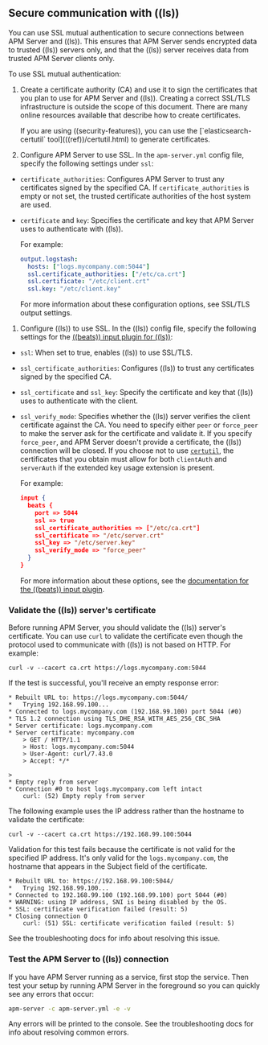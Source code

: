 

<div id="apm-configuring-ssl-logstash"></div>

## Secure communication with ((ls))

You can use SSL mutual authentication to secure connections between APM Server and ((ls)). This ensures that
APM Server sends encrypted data to trusted ((ls)) servers only, and that the ((ls)) server receives data from
trusted APM Server clients only.

To use SSL mutual authentication:

1. Create a certificate authority (CA) and use it to sign the certificates that you plan to use for
    APM Server and ((ls)). Creating a correct SSL/TLS infrastructure is outside the scope of this
    document. There are many online resources available that describe how to create certificates.

    <DocCallOut title="Tip">
    If you are using ((security-features)), you can use the
    [`elasticsearch-certutil` tool](((ref))/certutil.html) to generate certificates.
    </DocCallOut>

1. Configure APM Server to use SSL. In the `apm-server.yml` config file, specify the following settings under
    `ssl`:

* `certificate_authorities`: Configures APM Server to trust any certificates signed by the specified CA. If
    `certificate_authorities` is empty or not set, the trusted certificate authorities of the host system are used.

* `certificate` and `key`: Specifies the certificate and key that APM Server uses to authenticate with
    ((ls)).

    For example:

    ```yaml
    output.logstash:
      hosts: ["logs.mycompany.com:5044"]
      ssl.certificate_authorities: ["/etc/ca.crt"]
      ssl.certificate: "/etc/client.crt"
      ssl.key: "/etc/client.key"
    ```

    For more information about these configuration options, see <DocLink id="enObservabilityApmConfigurationSsl">SSL/TLS output settings</DocLink>.

1. Configure ((ls)) to use SSL. In the ((ls)) config file, specify the following settings for the [((beats)) input plugin for ((ls))](((logstash-ref))/plugins-inputs-beats.html):

* `ssl`: When set to true, enables ((ls)) to use SSL/TLS.
* `ssl_certificate_authorities`: Configures ((ls)) to trust any certificates signed by the specified CA.
* `ssl_certificate` and `ssl_key`: Specify the certificate and key that ((ls)) uses to authenticate with the client.
* `ssl_verify_mode`: Specifies whether the ((ls)) server verifies the client certificate against the CA. You
    need to specify either `peer` or `force_peer` to make the server ask for the certificate and validate it. If you
    specify `force_peer`, and APM Server doesn't provide a certificate, the ((ls)) connection will be closed. If you choose not to use [`certutil`](((ref))/certutil.html), the certificates that you obtain must allow for both `clientAuth` and `serverAuth` if the extended key usage extension is present.

    For example:

    ```json
    input {
      beats {
        port => 5044
        ssl => true
        ssl_certificate_authorities => ["/etc/ca.crt"]
        ssl_certificate => "/etc/server.crt"
        ssl_key => "/etc/server.key"
        ssl_verify_mode => "force_peer"
      }
    }
    ```

    For more information about these options, see the
    [documentation for the ((beats)) input plugin](((logstash-ref))/plugins-inputs-beats.html).

<div id="apm-testing-ssl-logstash"></div>

### Validate the ((ls)) server's certificate

Before running APM Server, you should validate the ((ls)) server's certificate. You can use `curl` to validate the certificate even though the protocol used to communicate with ((ls)) is not based on HTTP. For example:

```shell
curl -v --cacert ca.crt https://logs.mycompany.com:5044
```

If the test is successful, you'll receive an empty response error:

```shell
* Rebuilt URL to: https://logs.mycompany.com:5044/
*   Trying 192.168.99.100...
* Connected to logs.mycompany.com (192.168.99.100) port 5044 (#0)
* TLS 1.2 connection using TLS_DHE_RSA_WITH_AES_256_CBC_SHA
* Server certificate: logs.mycompany.com
* Server certificate: mycompany.com
    > GET / HTTP/1.1
    > Host: logs.mycompany.com:5044
    > User-Agent: curl/7.43.0
    > Accept: */*

>
* Empty reply from server
* Connection #0 to host logs.mycompany.com left intact
    curl: (52) Empty reply from server
```

The following example uses the IP address rather than the hostname to validate the certificate:

```shell
curl -v --cacert ca.crt https://192.168.99.100:5044
```

Validation for this test fails because the certificate is not valid for the specified IP address. It's only valid for the `logs.mycompany.com`, the hostname that appears in the Subject field of the certificate.

```shell
* Rebuilt URL to: https://192.168.99.100:5044/
*   Trying 192.168.99.100...
* Connected to 192.168.99.100 (192.168.99.100) port 5044 (#0)
* WARNING: using IP address, SNI is being disabled by the OS.
* SSL: certificate verification failed (result: 5)
* Closing connection 0
    curl: (51) SSL: certificate verification failed (result: 5)
```

See the <DocLink id="enObservabilityApmCommonProblems" section="ssl-client-fails-to-connect">troubleshooting docs</DocLink> for info about resolving this issue.

<div id="test_the_apm_server_to_((ls))_connection"></div>

### Test the APM Server to ((ls)) connection

If you have APM Server running as a service, first stop the service. Then test your setup by running APM Server in
the foreground so you can quickly see any errors that occur:

```sh
apm-server -c apm-server.yml -e -v
```

Any errors will be printed to the console. See the <DocLink id="enObservabilityApmCommonProblems" section="ssl-client-fails-to-connect">troubleshooting docs</DocLink> for info about
resolving common errors.
